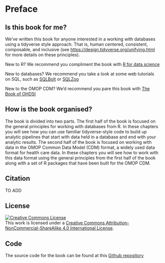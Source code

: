 # Preface {.unnumbered}

## Is this book for me?

We've written this book for anyone interested in a working with databases using a tidyverse style approach. That is, human centered, consistent, composable, and inclusive (see <https://design.tidyverse.org/unifying.html> for more details on these principles).

New to R? We recommend you compliment the book with [R for data science](https://r4ds.had.co.nz/)

New to databases? We recommend you take a look at some web tutorials on SQL, such as [SQLBolt](https://sqlbolt.com/) or [SQLZoo](https://www.sqlzoo.net/wiki/SQL_Tutorial)

New to the OMOP CDM? We'd recommend you pare this book with [The Book of OHDSI](https://ohdsi.github.io/TheBookOfOhdsi/)

## How is the book organised?

The book is divided into two parts. The first half of the book is focused on the general principles for working with databases from R. In these chapters you will see how you can use familiar tidyverse-style code to build up analytic pipelines that start with data held in a database and end with your analytic results. The second half of the book is focused on working with data in the OMOP Common Data Model (CDM) format, a widely used data format for health care data. In these chapters you will see how to work with this data format using the general principles from the first half of the book along with a set of R packages that have been built for the OMOP CDM.

## Citation

TO ADD

## License

```{=html}
<a rel="license" href="http://creativecommons.org/licenses/by-nc-sa/4.0/"><img src="https://i.creativecommons.org/l/by-nc-sa/4.0/88x31.png" alt="Creative Commons License" style="border-width:0"/></a> <br />This work is licensed under a <a rel="license" href="http://creativecommons.org/licenses/by-nc-sa/4.0/">Creative Commons Attribution-NonCommercial-ShareAlike 4.0 International License</a>.
```
## Code

The source code for the book can be found at this [Github repository](https://github.com/oxford-pharmacoepi/RProgrammingWithDatabases "TidyRProgrammingWithDatabases")
